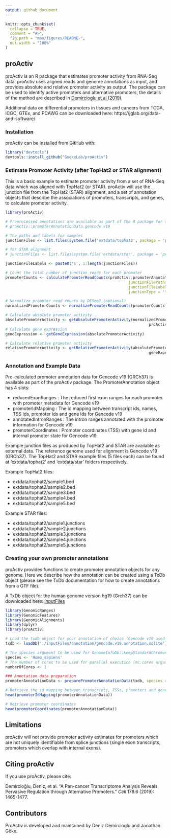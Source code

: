 ```yaml
---
output: github_document
---
```


<!-- README.md is generated from README.Rmd. Please edit that file -->

```r
knitr::opts_chunk$set(
  collapse = TRUE,
  comment = "#>",
  fig.path = "man/figures/README-",
  out.width = "100%"
)
```
## proActiv

<!-- badges: start -->
<!-- badges: end -->

proActiv is an R package that estimates promoter activity from RNA-Seq data. proActiv uses aligned reads and genome annotations as input, and provides absolute and relative promoter activity as output. The package can be used to identify active promoters and alternative promoters, the details of the method are described in [Demircioglu et al (2019)](https://www.cell.com/cell/fulltext/S0092-8674(19)30906-7).

Additional data on differential promoters in tissues and cancers from TCGA, ICGC, GTEx, and PCAWG can be downloaded here: https://jglab.org/data-and-software/

### Installation

proActiv can be installed from GitHub with:

``` r
library("devtools")
devtools::install_github("GoekeLab/proActiv")
```

### Estimate Promoter Activity (after TopHat2 or STAR alignment)

This is a basic example to estimate promoter activity from a set of RNA-Seq data which was aligned with TopHat2 (or STAR). proActiv will use the junction file from the TopHat2 (STAR) alignment, and a set of annotation objects that describe the associations of promoters, transcripts, and genes, to calculate promoter activity.


```r
library(proActiv)

# Preprocessed annotations are available as part of the R package for the human genome (hg19):
# proActiv::promoterAnnotationData.gencode.v19

# The paths and labels for samples
junctionFiles <- list.files(system.file('extdata/tophat2', package = 'proActiv'), full.names = TRUE)

# for STAR alignment
# junctionFiles <- list.files(system.file('extdata/star', package = 'proActiv'), full.names = TRUE)

junctionFileLabels <- paste0('s', 1:length(junctionFiles))

# Count the total number of junction reads for each promoter
promoterCounts <- calculatePromoterReadCounts(proActiv::promoterAnnotationData.gencode.v19,
                                                      junctionFilePaths = junctionFiles,
                                                      junctionFileLabels =  junctionFileLabels,
                                                      junctionType = 'tophat')  # use junctionType = 'star' for STAR aligned reads

# Normalize promoter read counts by DESeq2 (optional)
normalizedPromoterCounts <- normalizePromoterReadCounts(promoterCounts)

# Calculate absolute promoter activity
absolutePromoterActivity <- getAbsolutePromoterActivity(normalizedPromoterCounts,
                                                               proActiv::promoterAnnotationData.gencode.v19)
# Calculate gene expression
geneExpression <- getGeneExpression(absolutePromoterActivity)

# Calculate relative promoter activity
relativePromoterActivity <- getRelativePromoterActivity(absolutePromoterActivity,
                                                               geneExpression)

```
### Annotation and Example Data

Pre-calculated promoter annotation data for Gencode v19 (GRCh37) is available as part of the proActiv package. The PromoterAnnotation object has 4 slots:

 - reducedExonRanges : The reduced first exon ranges for each promoter with promoter metadata for Gencode v19
 - promoterIdMapping : The id mapping between transcript ids, names, TSS ids, promoter ids and gene ids for Gencode v19
 - annotatedIntronRanges : The intron ranges annotated with the promoter information for Gencode v19
 - promoterCoordinates : Promoter coordinates (TSS) with gene id and internal promoter state for Gencode v19

Example junction files as produced by TopHat2 and STAR are available as external data. The reference genome used for alignment is Gencode v19 (GRCh37).
The TopHat2 and STAR example files (5 files each) can be found at 'extdata/tophat2' and 'extdata/star' folders respectively.

Example TopHat2 files:

- extdata/tophat2/sample1.bed
- extdata/tophat2/sample2.bed
- extdata/tophat2/sample3.bed
- extdata/tophat2/sample4.bed
- extdata/tophat2/sample5.bed

Example STAR files:

- extdata/tophat2/sample1.junctions
- extdata/tophat2/sample2.junctions
- extdata/tophat2/sample3.junctions
- extdata/tophat2/sample4.junctions
- extdata/tophat2/sample5.junctions

### Creating your own promoter annotations
proActiv provides functions to create promoter annotation objects for any genome. Here we describe how the annotation can be created using a TxDb object (please see the TxDb documentation for how to create annotations from a GTF file).

A TxDb object for the human genome version hg19 (Grch37) can be downloaded here:
[inputFiles](http://s3.ap-southeast-1.amazonaws.com/all-public-data.store.genome.sg/DemirciogluEtAl2019/annotations/gencode.v19.annotation.sqlite)

```r
library(GenomicRanges)
library(GenomicFeatures)
library(GenomicAlignments)
library(dplyr)
library(proActiv)

# Load the txdb object for your annotation of choice (Gencode v19 used here)
txdb <- loadDb('./inputFiles/annotation/gencode.v19.annotation.sqlite')

# The species argument to be used for GenomeInfoDb::keepStandardChromosomes
species <- 'Homo_sapiens'
# The number of cores to be used for parallel execution (mc.cores argument for parallel::mclappy), optional
numberOfCores <- 1

### Annotation data preparation
promoterAnnotationData <- preparePromoterAnnotationData(txdb, species = species, numberOfCores = numberOfCores)

# Retrieve the id mapping between transcripts, TSSs, promoters and genes
head(promoterIdMapping(promoterAnnotationData))

# Retrieve promoter coordinates
head(promoterCoordinates(promoterAnnotationData))

```


## Limitations

proActiv will not provide promoter activity estimates for promoters which are not uniquely identifiable from splice junctions (single exon transcripts, promoters which overlap with internal exons).

## Citing proActiv

If you use proActiv, please cite:

Demircioğlu, Deniz, et al. "A Pan-cancer Transcriptome Analysis Reveals Pervasive Regulation through Alternative Promoters." *Cell* 178.6 (2019): 1465-1477.

## Contributors

ProActiv is developed and maintained by Deniz Demircioglu and Jonathan Göke.
